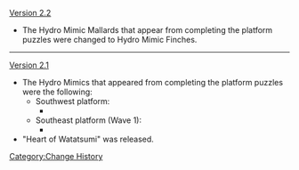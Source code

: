 [[Version 2.2]]
* The Hydro Mimic Mallards that appear from completing the platform puzzles were changed to Hydro Mimic Finches.
----
[[Version 2.1]]
* The Hydro Mimics that appeared from completing the platform puzzles were the following:
** Southwest platform:
*** {{Enemy List|Hydro Mimic Ferret;Hydro Mimic Mallard|***}}
** Southeast platform (Wave 1):
*** {{Enemy List|Hydro Mimic Crane*3;Hydro Mimic Ferret;Hydro Mimic Mallard|***}}
* "Heart of Watatsumi" was released.
<noinclude>[[Category:Change History]]</noinclude>